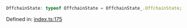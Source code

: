 ```ts
OffchainState: typeof OffchainState = OffchainState_.OffchainState;
```

Defined in: [index.ts:175](https://github.com/o1-labs/o1js/blob/fca908c243ee8e908efacaf73a882d48759e675a/src/index.ts#L175)

